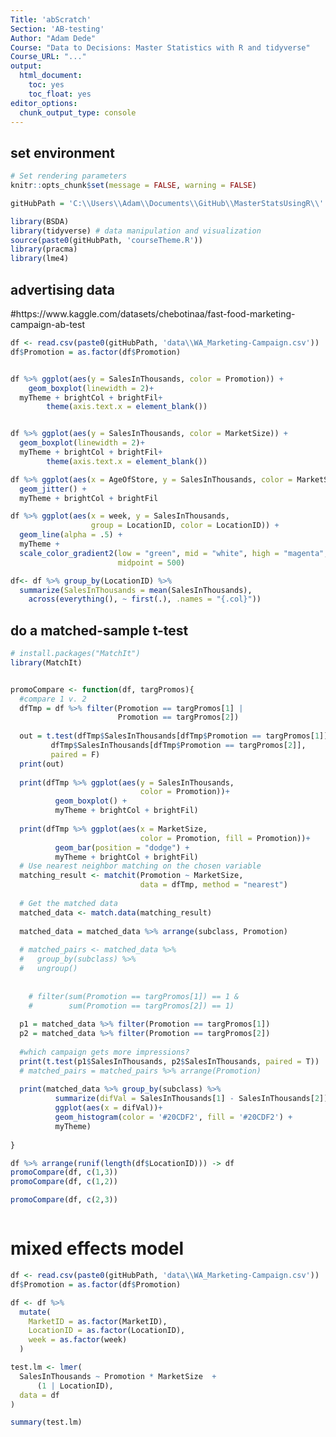 ```yaml
---
Title: 'abScratch'
Section: 'AB-testing'
Author: "Adam Dede"
Course: "Data to Decisions: Master Statistics with R and tidyverse"
Course_URL: "..." 
output:
  html_document:
    toc: yes
    toc_float: yes
editor_options:
  chunk_output_type: console
---
```



## set environment

```r

# Set rendering parameters
knitr::opts_chunk$set(message = FALSE, warning = FALSE)

gitHubPath = 'C:\\Users\\Adam\\Documents\\GitHub\\MasterStatsUsingR\\'

library(BSDA)
library(tidyverse) # data manipulation and visualization
source(paste0(gitHubPath, 'courseTheme.R'))
library(pracma)
library(lme4)

```

## advertising data
#https://www.kaggle.com/datasets/chebotinaa/fast-food-marketing-campaign-ab-test

```r
df <- read.csv(paste0(gitHubPath, 'data\\WA_Marketing-Campaign.csv'))
df$Promotion = as.factor(df$Promotion)


df %>% ggplot(aes(y = SalesInThousands, color = Promotion)) + 
    geom_boxplot(linewidth = 2)+ 
  myTheme + brightCol + brightFil+
        theme(axis.text.x = element_blank())


df %>% ggplot(aes(y = SalesInThousands, color = MarketSize)) + 
  geom_boxplot(linewidth = 2)+ 
  myTheme + brightCol + brightFil+
        theme(axis.text.x = element_blank())

df %>% ggplot(aes(x = AgeOfStore, y = SalesInThousands, color = MarketSize)) + 
  geom_jitter() + 
  myTheme + brightCol + brightFil

df %>% ggplot(aes(x = week, y = SalesInThousands, 
                  group = LocationID, color = LocationID)) + 
  geom_line(alpha = .5) + 
  myTheme +
  scale_color_gradient2(low = "green", mid = "white", high = "magenta",
                        midpoint = 500)

df<- df %>% group_by(LocationID) %>%
  summarize(SalesInThousands = mean(SalesInThousands),
    across(everything(), ~ first(.), .names = "{.col}"))


```

## do a matched-sample t-test

```r
# install.packages("MatchIt")
library(MatchIt)


promoCompare <- function(df, targPromos){
  #compare 1 v. 2
  dfTmp = df %>% filter(Promotion == targPromos[1] | 
                        Promotion == targPromos[2])
  
  out = t.test(dfTmp$SalesInThousands[dfTmp$Promotion == targPromos[1]],
         dfTmp$SalesInThousands[dfTmp$Promotion == targPromos[2]], 
         paired = F)
  print(out)
  
  print(dfTmp %>% ggplot(aes(y = SalesInThousands, 
                             color = Promotion))+
          geom_boxplot() +
          myTheme + brightCol + brightFil)
  
  print(dfTmp %>% ggplot(aes(x = MarketSize, 
                             color = Promotion, fill = Promotion))+
          geom_bar(position = "dodge") +
          myTheme + brightCol + brightFil) 
  # Use nearest neighbor matching on the chosen variable
  matching_result <- matchit(Promotion ~ MarketSize, 
                             data = dfTmp, method = "nearest")
  
  # Get the matched data
  matched_data <- match.data(matching_result)
  
  matched_data = matched_data %>% arrange(subclass, Promotion)
 
  # matched_pairs <- matched_data %>% 
  #   group_by(subclass) %>% 
  #   ungroup()
  
  
    # filter(sum(Promotion == targPromos[1]) == 1 & 
    #        sum(Promotion == targPromos[2]) == 1) 
  
  p1 = matched_data %>% filter(Promotion == targPromos[1])
  p2 = matched_data %>% filter(Promotion == targPromos[2])
  
  #which campaign gets more impressions? 
  print(t.test(p1$SalesInThousands, p2$SalesInThousands, paired = T))
  # matched_pairs = matched_pairs %>% arrange(Promotion)
  
  print(matched_data %>% group_by(subclass) %>% 
          summarize(difVal = SalesInThousands[1] - SalesInThousands[2]) %>% 
          ggplot(aes(x = difVal))+
          geom_histogram(color = '#20CDF2', fill = '#20CDF2') +
          myTheme)
  
}

df %>% arrange(runif(length(df$LocationID))) -> df
promoCompare(df, c(1,3))
promoCompare(df, c(1,2)) 

promoCompare(df, c(2,3))



```

# mixed effects model 

```r

df <- read.csv(paste0(gitHubPath, 'data\\WA_Marketing-Campaign.csv'))
df$Promotion = as.factor(df$Promotion)

df <- df %>%
  mutate(
    MarketID = as.factor(MarketID),
    LocationID = as.factor(LocationID),
    week = as.factor(week)
  )

test.lm <- lmer(
  SalesInThousands ~ Promotion * MarketSize  + 
      (1 | LocationID), 
  data = df
)   

summary(test.lm)


```
